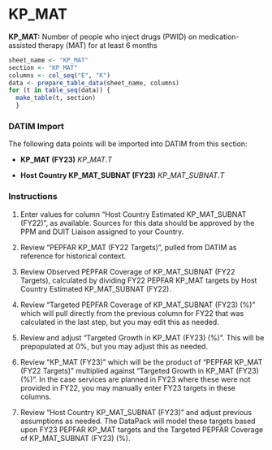 \blandscape

# KP_MAT

**KP_MAT:** Number of people who inject drugs (PWID) on
medication-assisted therapy (MAT) for at least 6 months

```r
sheet_name <- "KP_MAT"
section <- "KP_MAT"
columns <- col_seq("E", "K")
data <- prepare_table_data(sheet_name, columns)
for (t in table_seq(data)) {
  make_table(t, section)
  }
```

### DATIM Import

The following data points will be imported into DATIM from this section:

-   **KP_MAT (FY23)** $KP\_MAT.T$

-   **Host Country KP_MAT_SUBNAT (FY23)** $KP\_MAT\_SUBNAT.T$

### Instructions

1.  Enter values for column "Host Country Estimated KP_MAT_SUBNAT
    (FY22)", as available. Sources for this data should be approved by
    the PPM and DUIT Liaison assigned to your Country.

2.  Review "PEPFAR KP_MAT (FY22 Targets)", pulled from DATIM as
    reference for historical context.

3.  Review Observed PEPFAR Coverage of KP_MAT_SUBNAT (FY22 Targets),
    calculated by dividing FY22 PEPFAR KP_MAT targets by Host Country
    Estimated KP_MAT_SUBNAT (FY22).

4.  Review "Targeted PEPFAR Coverage of KP_MAT_SUBNAT (FY23) (%)" which
    will pull directly from the previous column for FY22 that was
    calculated in the last step, but you may edit this as needed.

5.  Review and adjust "Targeted Growth in KP_MAT (FY23) (%)". This will
    be prepopulated at 0%, but you may adjust this as needed.

6.  Review "KP_MAT (FY23)" which will be the product of "PEPFAR KP_MAT
    (FY22 Targets)" multiplied against "Targeted Growth in KP_MAT (FY23)
    (%)". In the case services are planned in FY23 where these were not
    provided in FY22, you may manually enter FY23 targets in these
    columns.

7.  Review "Host Country KP_MAT_SUBNAT (FY23)" and adjust previous
    assumptions as needed. The DataPack will model these targets based
    upon FY23 PEPFAR KP_MAT targets and the Targeted PEPFAR Coverage of
    KP_MAT_SUBNAT (FY23) (%).

\elandscape

\newpage
